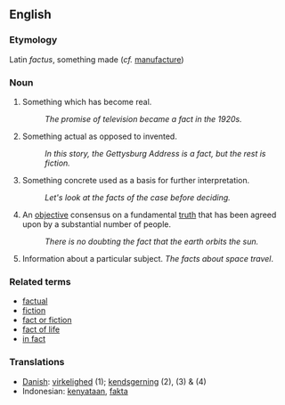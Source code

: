 == English ==

=== Etymology ===
Latin ''factus'', something made (''cf.'' [[manufacture]])

=== Noun ===

# Something which has become real.
#: ''The promise of television became a fact in the 1920s.''
# Something actual as opposed to invented.
#: ''In this story, the Gettysburg Address is a fact, but the rest is fiction.''
# Something concrete used as a basis for further interpretation.
#: ''Let's look at the facts of the case before deciding.''
#An [[objective]] consensus on a fundamental [[truth]] that has been agreed upon by a substantial number of people.
#: ''There is no doubting the fact that the earth orbits the sun.''
#Information about a particular subject. ''The facts about space travel''.

=== Related terms ===

*[[factual]]
*[[fiction]]
*[[fact or fiction]]
*[[fact of life]]
*[[in fact]]

===Translations===
*[[Danish]]: [[virkelighed]] (1); [[kendsgerning]] (2), (3) & (4)
*Indonesian: [[kenyataan]], [[fakta]]